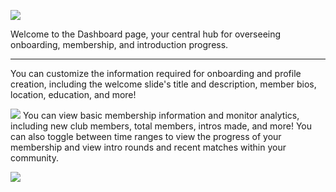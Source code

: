 ![](/images/dashboard-corners-1.png)

Welcome to the Dashboard page, your central hub for overseeing onboarding, membership, and introduction progress.

---

<Tabs>
  <Tab title="Onboarding Members">
    You can customize the information required for onboarding and profile creation, including the welcome slide's title and description,           member bios, location, education, and more!

![](/images/dashboard-2-optim.jpg)
  </Tab>
  <Tab title="Monitoring Membership">
   You can view basic membership information and monitor analytics, including new club members, total members, intros made, and more! You         can also toggle between time ranges to view the progress of your membership and view intro rounds and recent matches within your               community.

![](/images/dashboard-3-optim.jpg)
  </Tab>
</Tabs>
